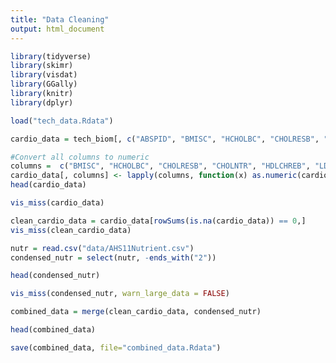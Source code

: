 ```yaml
---
title: "Data Cleaning"
output: html_document
---
```



```r
library(tidyverse)
library(skimr)
library(visdat)
library(GGally)
library(knitr)
library(dplyr)

load("tech_data.Rdata")
```


```r
cardio_data = tech_biom[, c("ABSPID", "BMISC", "HCHOLBC", "CHOLRESB", "CHOLNTR", "HDLCHREB", "LDLNTR", "LDLRESB", "DIASTOL", "SYSTOL", "HSUGBC")]

#Convert all columns to numeric
columns =  c("BMISC", "HCHOLBC", "CHOLRESB", "CHOLNTR", "HDLCHREB", "LDLNTR", "LDLRESB", "DIASTOL", "SYSTOL", "HSUGBC")
cardio_data[, columns] <- lapply(columns, function(x) as.numeric(cardio_data[[x]]))
head(cardio_data)
```


```r
vis_miss(cardio_data)
```

```r
clean_cardio_data = cardio_data[rowSums(is.na(cardio_data)) == 0,]
vis_miss(clean_cardio_data)
```


```r
nutr = read.csv("data/AHS11Nutrient.csv")
condensed_nutr = select(nutr, -ends_with("2"))
```

```r
head(condensed_nutr)
```
```r
vis_miss(condensed_nutr, warn_large_data = FALSE)
```
```r
combined_data = merge(clean_cardio_data, condensed_nutr)
```

```r
head(combined_data)
```

```r
save(combined_data, file="combined_data.Rdata")
```